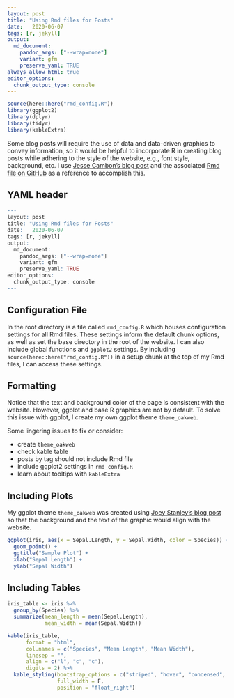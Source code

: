 ```yaml
---
layout: post
title: "Using Rmd files for Posts"
date:   2020-06-07
tags: [r, jekyll]
output: 
  md_document:
    pandoc_args: ["--wrap=none"]
    variant: gfm
    preserve_yaml: TRUE
always_allow_html: true
editor_options: 
  chunk_output_type: console
---
```


```r
source(here::here("rmd_config.R"))
library(ggplot2)
library(dplyr)
library(tidyr)
library(kableExtra)
```

Some blog posts will require the use of data and data-driven graphics to convey information, so it would be helpful to incorporate R in creating blog posts while adhering to the style of the website, e.g., font style, background, etc. I use [Jesse Cambon's blog post](https://jessecambon.github.io/2019/12/08/practical-tidy-evaluation.html) and the associated [Rmd file on GitHub](https://github.com/jessecambon/jessecambon.github.io/blob/master/_posts/2020-03-22-deploying-rmarkdown-online.Rmd) as a reference to accomplish this.

## YAML header
```r
---
layout: post
title: "Using Rmd files for Posts"
date:   2020-06-07
tags: [r, jekyll]
output: 
  md_document:
    pandoc_args: ["--wrap=none"]
    variant: gfm
    preserve_yaml: TRUE
editor_options: 
  chunk_output_type: console
---
```


## Configuration File

In the root directory is a file called `rmd_config.R` which houses configuration settings for all Rmd files. These settings inform the default chunk options, as well as set the base directory in the root of the website. I can also include global functions and `ggplot2` settings. By including `source(here::here("rmd_config.R"))` in a setup chunk at the top of my Rmd files, I can access these settings.

## Formatting

Notice that the text and background color of the page is consistent with the website. However, ggplot and base R graphics are not by default. To solve this issue with ggplot, I create my own ggplot theme `theme_oakweb`.

Some lingering issues to fix or consider:

* create `theme_oakweb`
* check kable table
* posts by tag should not include Rmd file 
* include ggplot2 settings in `rmd_config.R`
* learn about tooltips with `kableExtra`

<!-- try {% if post contains ".md" | if post contains ".Rmd" %} {% endif %} -->

## Including Plots

My ggplot theme `theme_oakweb` was created using [Joey Stanley's blog post](http://joeystanley.com/blog/custom-themes-in-ggplot2) so that the background and the text of the graphic would align with the website.

```r
ggplot(iris, aes(x = Sepal.Length, y = Sepal.Width, color = Species)) +
  geom_point() +
  ggtitle("Sample Plot") +
  xlab("Sepal Length") +
  ylab("Sepal Width")
```

## Including Tables

```r
iris_table <- iris %>% 
  group_by(Species) %>% 
  summarize(mean_length = mean(Sepal.Length),
            mean_width = mean(Sepal.Width))

kable(iris_table, 
      format = "html",
      col.names = c("Species", "Mean Length", "Mean Width"),
      linesep = "",
      align = c("l", "c", "c"),
      digits = 2) %>% 
  kable_styling(bootstrap_options = c("striped", "hover", "condensed", "responsive"),
                full_width = F,
                position = "float_right")
```

